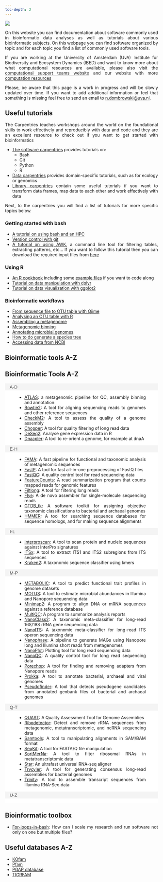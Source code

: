 ```yaml
---
toc-depth: 2
---
```


![](img/banner-min.png)

<div style="text-align: justify">

On this website you can find documentation about software commonly used in bioinformatic data analyses as well as tutorials about various bioinformatic subjects. On this webpage you can find software organized by topic and for each topic you find a list of commonly used software tools.

If you are working at the University of Amsterdam (UvA) Institute for Biodiversity and Ecosystem Dynamics (IBED) and want to know more about what computational resources are available, please also visit the [computational support teams website](https://ibed.uva.nl/facilities/computational-facilities/ibed-computational-support-team/ibed-computational-support-team.html) and our website with more [computation resources](https://computational-resources-uva-ibed-cs-general-20079b9f20f96949e05.gitlab.io/)

Please, be aware that this page is a work in progress and will be slowly updated over time. If you want to add additional information or feel that something is missing feel free to send an email to [n.dombrowski\@uva.nl](mailto:n.dombrowski@uva.nl){.email}.

## Useful tutorials

The Carpentries teaches workshops around the world on the foundational skills to work effectively and reproducibly with data and code and they are an excellent resource to check out if you want to get started with bioinformatics

- [The software carpentries](https://software-carpentry.org/lessons/) provides tutorials on:
  - Bash
  - Git 
  - Python
  - R
- [Data carpentries](https://datacarpentry.org/lessons/) provides domain-specific tutorials, such as for ecology or genomics
- [Library carpentries](https://librarycarpentry.org/lessons/) contain some useful tutorials if you want to transform data frames, map data to each other and work effectively with data

Next, to the carpentries you will find a list of tutorials for more specific topics below.


### Getting started with bash

-   [A tutorial on using bash and an HPC](https://ndombrowski.github.io/cli_workshop/)
-   [Version control with git](https://github.com/fkariminejadasl/ml-notebooks/blob/main/tutorial/git.md)
-   [A tutorial on using AWK](https://ndombrowski.github.io/AWK_tutorial/), a command line tool for filtering tables, extracting patterns, etc... If you want to follow this tutorial then you can download the required input files from [here](https://github.com/ndombrowski/AWK_tutorial/tree/main/1_Inputfiles)

### Using R

-   [An R cookbook](https://ndombrowski.github.io/R_cookbook/) including some [example files](https://github.com/ndombrowski/R_cookbook/tree/main/data) if you want to code along
-   [Tutorial on data manipulation with dplyr](https://ndombrowski.github.io/Tidyverse_tutorial/)
-   [Tutorial on data visualization with ggplot2](https://ndombrowski.github.io/Ggplot_tutorial/)

### Bioinformatic workflows

-   [From sequence file to OTU table with Qiime](source/Qiime/3_evelyn_tutorial_notes.qmd)
-   [Analysing an OTU table with R](source/Qiime/OTU_table_analysis.qmd)
-   [Assembling a metagenome](https://ndombrowski.github.io/Assembly_tutorial/)
-   [Metagenomic binning](https://ndombrowski.github.io/Binning_tutorial//)
-   [Annotating microbial genomes](https://github.com/ndombrowski/Annotation_workflow)
-   [How to do generate a species tree](https://ndombrowski.github.io/Phylogeny_tutorial/)
-   [Accessing data from NCBI](source/core_tools/ncbi.qmd)

## Bioinformatic tools A-Z

<html lang="en">
<head>
<meta charset="UTF-8">
<meta name="viewport" content="width=device-width, initial-scale=1.0">
<title>Bioinformatic Tools A-Z</title>
<style>
/* Basic styling for accordion */
.accordion {
  background-color: #eee;
  color: #444;
  cursor: pointer;
  padding: 3px 15px;
  width: 100%;
  border: none;
  text-align: left;
  outline: none;
  font-size: 15px;
  transition: background-color 0.4s;
}

.active, .accordion:hover {
  background-color: #f4f4f4;
}

.panel {
  padding: 0 40px;
  background-color: white;
  overflow: hidden;
  display: block; /* Start with panels uncollapsed */
}
</style>
</head>
<body>

<h2>Bioinformatic Tools A-Z</h2>

<button class="accordion active">A-D</button>
<div class="panel">
  <ul>
    <li><a href="source/metagenomics/atlas.qmd">ATLAS</a>: a metagenomic pipeline for QC, assembly binning and annotation</li>
    <li><a href="source/core_tools/bowtie.qmd">Bowtie2</a>: A tool for aligning sequencing reads to genomes and other reference sequences</li>
    <li><a href="source/metagenomics/checkm2.qmd">CheckM2</a>: A tool to assess the quality of a genome assembly</li>
    <li><a href="source/nanopore/chopper.qmd">Chopper</a>: A tool for quality filtering of long read data</li>
    <li><a href="source/metatranscriptomics/DSEq2.qmd">DeSeq2</a>: Analyse gene expression data in R</li>
    <li><a href="source/metagenomics/dnaapler.qmd">Dnaapler</a>: A tool to re-orient a genome, for example at dnaA</li>
  </ul>
</div>

<button class="accordion active">E-H</button>
<div class="panel">
  <ul>
    <li><a href="source/metagenomics/fama_readme.qmd">FAMA</a>: A fast pipeline for functional and taxonomic analysis of metagenomic sequences</li>
    <li><a href="source/metatranscriptomics/fastp.qmd">FastP</a>: A tool for fast all-in-one preprocessing of FastQ files</li>
    <li><a href="source/metagenomics/fastqc_readme.qmd">FastQC</a>: A quality control tool for read sequencing data</li>
    <li><a href="source/core_tools/featurecounts.qmd">FeatureCounts</a>: A read summarization program that counts mapped reads for genomic features</li>
    <li><a href="source/nanopore/filtlong.qmd">Filtlong</a>: A tool for filtering long reads</li>
    <li><a href="source/metagenomics/flye.qmd">Flye</a>: A de novo assembler for single-molecule sequencing reads</li>
    <li><a href="source/metagenomics/gtdb.qmd">GTDB_tk</a>: A software toolkit for assigning objective taxonomic classifications to bacterial and archaeal genomes</li>
    <li><a href="source/core_tools/hmmer.qmd">HMMER</a>: A tool for searching sequence databases for sequence homologs, and for making sequence alignments</li>
  </ul>
</div>

<button class="accordion active">I-L</button>
<div class="panel">
  <ul>
    <li><a href="source/metagenomics/interproscan_readme.qmd">Interproscan</a>: A tool to scan protein and nucleic sequences against InterPro signatures</li>
    <li><a href="source/ITSx/itsx_readme.qmd">ITSx</a>: A tool to extract ITS1 and ITS2 subregions from ITS sequences</li>
    <li><a href="source/classification/kraken2.qmd">Kraken2</a>: A taxonomic sequence classifier using kmers</li>
  </ul>
</div>

<button class="accordion active">M-P</button>
<div class="panel">
  <ul>
    <li><a href="source/metagenomics/metabolic.qmd">METABOLIC</a>: A tool to predict functional trait profiles in genome datasets</li>
    <li><a href="source/metagenomics/motus.qmd">MOTUS</a>: A tool to estimate microbial abundances in Illumina and Nanopore sequencing data</li>
    <li><a href="source/classification/minimap2.qmd">Minimap2</a>: A program to align DNA or mRNA sequences against a reference database</li>
    <li><a href="source/metagenomics/multiqc.qmd">MultiQC</a>: A program to summarize analysis reports</li>
    <li><a href="source/nanopore/nanoclass.qmd">NanoClass2</a>: A taxonomic meta-classifier for long-read 16S/18S rRNA gene sequencing data</li>
    <li><a href="source/nanopore/nanoITS.qmd">NanoITS</a>: A taxonomic meta-classifier for long-read ITS operon sequencing data</li>
    <li><a href="source/nanopore/nanophase_how_to.qmd">Nanophase</a>: A pipeline to generate MAGs using Nanopore long and Illumina short reads from metagenomes</li>
    <li><a href="source/nanopore/nanoplot_readme.qmd">NanoPlot</a>: Plotting tool for long read sequencing data</li>
    <li><a href="source/nanopore/nanoqc_readme.qmd">NanoQC</a>: A quality control tool for long read sequencing data</li>
    <li><a href="source/nanopore/porechop_readme.qmd">Porechop</a>: A tool for finding and removing adapters from Nanopore reads</li>
    <li><a href="source/core_tools/prokka.qmd">Prokka</a>: A tool to annotate bacterial, archaeal and viral genomes</li>
    <li><a href="source/metagenomics/pseudofinder.qmd">Pseudofinder</a>: A tool that detects pseudogene candidates from annotated genbank files of bacterial and archaeal genomes</li>
  </ul>
</div>

<button class="accordion active">Q-T</button>
<div class="panel">
  <ul>
    <li><a href="source/metagenomics/quast.qmd">QUAST</a>: A Quality Assessment Tool for Genome Assemblies</li>
    <li><a href="source/metatranscriptomics/ribodetector.qmd">Ribodetector</a>: Detect and remove rRNA sequences from metagenomic, metatranscriptomic, and ncRNA sequencing data</li>
    <li><a href="source/core_tools/samtools.qmd">Samtools</a>: A tool to manipulating alignments in SAM/BAM format</li>
    <li><a href="source/core_tools/seqkit.qmd">SeqKit</a>: A tool for FASTA/Q file manipulation</li>
    <li><a href="source/metatranscriptomics/sortmerna.qmd">SortMerNa</a>: A tool to filter ribosomal RNAs in metatranscriptomic data</li>
    <li><a href="source/metatranscriptomics/star.qmd">Star</a>: An ultrafast universal RNA-seq aligner</li>
    <li><a href="source/metagenomics/trycycler.qmd">Trycyler</a>: A tool for generating consensus long-read assemblies for bacterial genomes</li>
    <li><a href="source/metatranscriptomics/trinity.qmd">Trinity</a>: A tool to assemble transcript sequences from Illumina RNA-Seq data</li>
  </ul>
</div>

<button class="accordion active">U-Z</button>
<div class="panel">
  <ul>
    <!-- Add tools starting with U-Z if available -->
  </ul>
</div>

<script>
var acc = document.getElementsByClassName("accordion");
var i;

for (i = 0; i < acc.length; i++) {
  acc[i].addEventListener("click", function() {
    this.classList.toggle("active");
    var panel = this.nextElementSibling;
    if (panel.style.display === "block") {
      panel.style.display = "none";
    } else {
      panel.style.display = "block";
    }
  });
}
</script>

</body>
</html>


## Bioinformatic toolbox

- [For-loops-in-bash](source/core_tools/bash-for-loops.qmd): How can I scale my research and run software not only on one but multiple files?


## Useful databases A-Z

- [KOfam](source/core_tools/kegg_db.qmd)
- [Pfam](source/core_tools/pfam_db.qmd)
- [PGAP database](source/core_tools/pgap_db.qmd)
- [TIGRFAM](source/core_tools/tigrfam_db.qmd)



